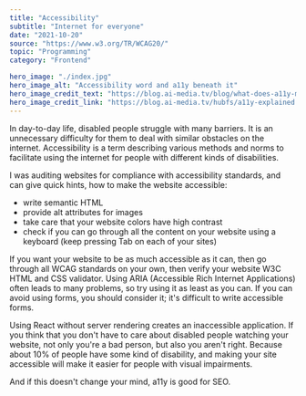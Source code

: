 ---
title: "Accessibility"
subtitle: "Internet for everyone"
date: "2021-10-20"
source: "https://www.w3.org/TR/WCAG20/"
topic: "Programming"
category: "Frontend"

hero_image: "./index.jpg"
hero_image_alt: "Accessibility word and a11y beneath it"
hero_image_credit_text: "https://blog.ai-media.tv/blog/what-does-a11y-mean"
hero_image_credit_link: "https://blog.ai-media.tv/hubfs/a11y-explained.jpg"
---

In day-to-day life, disabled people struggle with many barriers.
It is an unnecessary difficulty for them to deal with similar obstacles
on the internet. Accessibility is a term describing various methods
and norms to facilitate using the internet for people with different
kinds of disabilities.

I was auditing websites for compliance with accessibility standards,
and can give quick hints, how to make the website accessible:
- write semantic HTML
- provide alt attributes for images
- take care that your website colors have high contrast
- check if you can go through all the content on your website using a keyboard
(keep pressing Tab on each of your sites)

If you want your website to be as much accessible as it can, then go through
all WCAG standards on your own, then verify your website W3C HTML and CSS validator.
Using ARIA (Accessible Rich Internet Applications) often leads to many problems,
so try using it as least as you can. If you can avoid using forms, you should consider it; it's difficult to write accessible
forms.

Using React without server rendering creates an inaccessible application.
If you think that you don't have to care about disabled people watching your website, not only you're a bad person, but also you aren't right. Because about 
10% of people have some kind of disability, and making your site accessible will make it easier for people with visual impairments.

And if this doesn't change your mind, a11y is good for SEO.